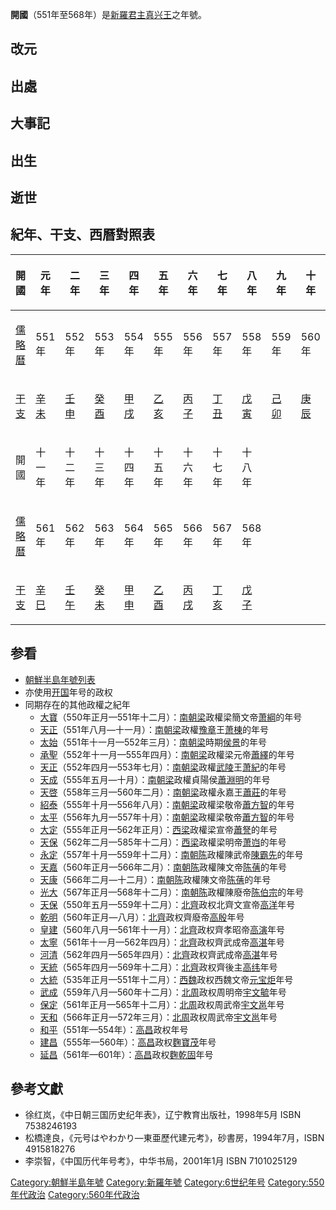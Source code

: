 '''開國'''（551年至568年）是[[新羅|新羅]][[君主|君主]][[真兴王|真兴王]]之年號。

==改元==
==出處==
==大事記==
==出生==
==逝世==
==紀年、干支、西曆對照表==
{| class="wikitable"  style="text-align:center"
!開國||元年||二年||三年||四年||五年||六年||七年||八年||九年||十年
|-
![[儒略曆|儒略曆]]
|551年||552年||553年||554年||555年||556年||557年||558年||559年||560年
|-
![[干支|干支]]
|[[辛未|辛未]]||[[壬申|壬申]]||[[癸酉|癸酉]]||[[甲戌|甲戌]]||[[乙亥|乙亥]]||[[丙子|丙子]]||[[丁丑|丁丑]]||[[戊寅|戊寅]]||[[己卯|己卯]]||[[庚辰|庚辰]]
|-
!開國||十一年||十二年||十三年||十四年||十五年||十六年||十七年||十八年
|colspan="2" rowspan="3"|
|-
![[儒略曆|儒略曆]]
|561年||562年||563年||564年||565年||566年||567年||568年
|-
![[干支|干支]]
|[[辛巳|辛巳]]||[[壬午|壬午]]||[[癸未|癸未]]||[[甲申|甲申]]||[[乙酉|乙酉]]||[[丙戌|丙戌]]||[[丁亥|丁亥]]||[[戊子|戊子]]
|}

==参看==
*[[朝鮮半島年號列表|朝鮮半島年號列表]]
*亦使用[[开国_(朝鲜高宗)|开国]]年号的政权
*同期存在的其他政權之紀年
**[[大宝_(萧纲)|大寶]]（550年正月—551年十二月）：[[南朝梁|南朝梁]]政權梁簡文帝[[萧綱|萧綱]]的年号
**[[天正_(萧栋)|天正]]（551年八月—十一月）：[[南朝梁|南朝梁]]政權[[豫章|豫章]]王[[萧棟|萧棟]]的年号
**[[太始_(侯景)|太始]]（551年十一月—552年三月）：[[南朝梁|南朝梁]]時期[[侯景|侯景]]的年号
**[[承聖|承聖]]（552年十一月—555年四月）：[[南朝梁|南朝梁]]政權梁元帝[[蕭繹|蕭繹]]的年号
**[[天正_(蕭紀)|天正]]（552年四月—553年七月）：[[南朝梁|南朝梁]]政權[[武陵|武陵]]王[[萧紀|萧紀]]的年号
**[[天成_(蕭淵明)|天成]]（555年五月—十月）：[[南朝梁|南朝梁]]政權貞陽侯[[蕭淵明|蕭淵明]]的年号
**[[天启_(萧庄)|天啓]]（558年三月—560年二月）：[[南朝梁|南朝梁]]政權永嘉王[[蕭莊|蕭莊]]的年号
**[[紹泰|紹泰]]（555年十月—556年八月）：[[南朝梁|南朝梁]]政權梁敬帝[[蕭方智|蕭方智]]的年号
**[[太平_(萧方智)|太平]]（556年九月—557年十月）：[[南朝梁|南朝梁]]政權梁敬帝[[蕭方智|蕭方智]]的年号
**[[大定_(萧詧)|大定]]（555年正月—562年正月）：[[西梁|西梁]]政權梁宣帝[[蕭詧|蕭詧]]的年号
**[[天保_(萧岿)|天保]]（562年二月—585年十二月）：[[西梁|西梁]]政權梁明帝[[萧岿|萧岿]]的年号
**[[永定_(陈霸先)|永定]]（557年十月—559年十二月）：[[南朝陈|南朝陈]]政權陳武帝[[陳霸先|陳霸先]]的年号
**[[天嘉|天嘉]]（560年正月—566年二月）：[[南朝陈|南朝陈]]政權陳文帝[[陈蒨|陈蒨]]的年号
**[[天康_(陈蒨)|天康]]（566年二月—十二月）：[[南朝陈|南朝陈]]政權陳文帝[[陈蒨|陈蒨]]的年号
**[[光大|光大]]（567年正月—568年十二月）：[[南朝陈|南朝陈]]政權陳廢帝[[陈伯宗|陈伯宗]]的年号
**[[天保_(高洋)|天保]]（550年五月—559年十二月）：[[北齊|北齊]]政权北齊文宣帝[[高洋|高洋]]年号
**[[乾明|乾明]]（560年正月—八月）：[[北齊|北齊]]政权齊廢帝[[高殷|高殷]]年号
**[[皇建_(高演)|皇建]]（560年八月—561年十一月）：[[北齊|北齊]]政权齊孝昭帝[[高演|高演]]年号
**[[太宁_(高湛)|太寧]]（561年十一月—562年四月）：[[北齊|北齊]]政权齊武成帝[[高湛|高湛]]年号
**[[河清|河清]]（562年四月—565年四月）：[[北齊|北齊]]政权齊武成帝[[高湛|高湛]]年号
**[[天统_(高纬)|天統]]（565年四月—569年十二月）：[[北齊|北齊]]政权齊後主[[高纬|高纬]]年号
**[[大统_(元宝炬)|大統]]（535年正月—551年十二月）：[[西魏|西魏]]政权西魏文帝[[元宝炬|元宝炬]]年号
**[[武成_(宇文毓)|武成]]（559年八月—560年十二月）：[[北周|北周]]政权周明帝[[宇文毓|宇文毓]]年号
**[[保定_(宇文邕)|保定]]（561年正月—565年十二月）：[[北周|北周]]政权周武帝[[宇文邕|宇文邕]]年号
**[[天和_(北周)|天和]]（566年正月—572年三月）：[[北周|北周]]政权周武帝[[宇文邕|宇文邕]]年号
**[[和平_(高昌)|和平]]（551年—554年）：[[高昌|高昌]]政权年号
**[[建昌_(麴寶茂)|建昌]]（555年—560年）：[[高昌|高昌]]政权[[麴寶茂|麴寶茂]]年号
**[[延昌_(麴乾固)|延昌]]（561年—601年）：[[高昌|高昌]]政权[[麴乾固|麴乾固]]年号

==參考文獻==
*徐红岚，《中日朝三国历史纪年表》，辽宁教育出版社，1998年5月 ISBN 7538246193
*松橋達良，《元号はやわかり—東亜歷代建元考》，砂書房，1994年7月，ISBN 4915818276
*李崇智，《中国历代年号考》，中华书局，2001年1月 ISBN 7101025129

{{年号|[[建元_(新羅法興王)|建元]]|[[朝鮮年號|新羅年號]]|[[大昌|大昌]]}}
{{朝鮮半島年號}}
[[Category:朝鮮半島年號|Category:朝鮮半島年號]]
[[Category:新羅年號|Category:新羅年號]]
[[Category:6世纪年号|Category:6世纪年号]]
[[Category:550年代政治|Category:550年代政治]]
[[Category:560年代政治|Category:560年代政治]]